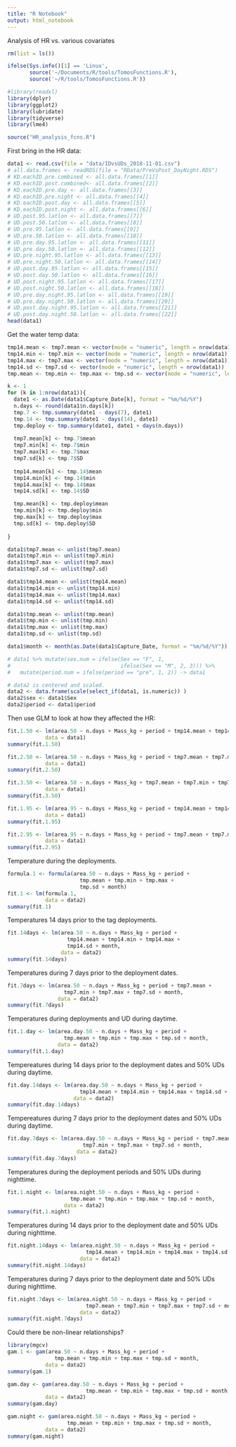 ```yaml
---
title: "R Notebook"
output: html_notebook
---
```


Analysis of HR vs. various covariates

```r
rm(list = ls())

ifelse(Sys.info()[1] == 'Linux',
       source('~/Documents/R/tools/TomosFunctions.R'),
       source('~/R/tools/TomosFunctions.R'))

#library(readxl)
library(dplyr)
library(ggplot2)
library(lubridate)
library(tidyverse)
library(lme4)

source("HR_analysis_fcns.R")

```



First bring in the HR data:
```r
data1 <- read.csv(file = "data/IDvsUDs_2018-11-01.csv")
# all.data.frames <- readRDS(file = "RData/PreVsPost_DayNight.RDS")
# KD.eachID.pre.combined <- all.data.frames[[1]]
# KD.eachID.post.combined<- all.data.frames[[2]] 
# KD.eachID.pre.day <- all.data.frames[[3]]
# KD.eachID.pre.night <- all.data.frames[[4]]
# KD.eachID.post.day <- all.data.frames[[5]] 
# KD.eachID.post.night <- all.data.frames[[6]] 
# UD.post.95.latlon <- all.data.frames[[7]] 
# UD.post.50.latlon <- all.data.frames[[8]] 
# UD.pre.95.latlon <- all.data.frames[[9]] 
# UD.pre.50.latlon <- all.data.frames[[10]] 
# UD.pre.day.95.latlon <- all.data.frames[[11]] 
# UD.pre.day.50.latlon <- all.data.frames[[12]]
# UD.pre.night.95.latlon <- all.data.frames[[13]] 
# UD.pre.night.50.latlon <- all.data.frames[[14]] 
# UD.post.day.95.latlon <- all.data.frames[[15]]
# UD.post.day.50.latlon <- all.data.frames[[16]] 
# UD.post.night.95.latlon <- all.data.frames[[17]]
# UD.post.night.50.latlon <- all.data.frames[[18]]
# UD.pre.day.night.95.latlon <- all.data.frames[[19]]
# UD.pre.day.night.50.latlon <- all.data.frames[[20]]
# UD.post.day.night.95.latlon <- all.data.frames[[21]]
# UD.post.day.night.50.latlon <- all.data.frames[[22]]
head(data1)
```

Get the water temp data:
```r
tmp14.mean <- tmp7.mean <- vector(mode = "numeric", length = nrow(data1))
tmp14.min <- tmp7.min <- vector(mode = "numeric", length = nrow(data1))
tmp14.max <- tmp7.max <- vector(mode = "numeric", length = nrow(data1))
tmp14.sd <- tmp7.sd <- vector(mode = "numeric", length = nrow(data1))
tmp.mean <- tmp.min <- tmp.max <- tmp.sd <- vector(mode = "numeric", length = nrow(data1))

k <- 1
for (k in 1:nrow(data1)){
  date1 <- as.Date(data1$Capture_Date[k], format = "%m/%d/%Y")
  n.days <- round(data1$n.days[k])
  tmp.7 <- tmp.summary(date1 - days(7), date1)
  tmp.14 <- tmp.summary(date1 - days(14), date1)
  tmp.deploy <- tmp.summary(date1, date1 + days(n.days))
  
  tmp7.mean[k] <- tmp.7$mean
  tmp7.min[k] <- tmp.7$min
  tmp7.max[k] <- tmp.7$max
  tmp7.sd[k] <- tmp.7$SD
  
  tmp14.mean[k] <- tmp.14$mean
  tmp14.min[k] <- tmp.14$min
  tmp14.max[k] <- tmp.14$max
  tmp14.sd[k] <- tmp.14$SD

  tmp.mean[k] <- tmp.deploy$mean
  tmp.min[k] <- tmp.deploy$min
  tmp.max[k] <- tmp.deploy$max
  tmp.sd[k] <- tmp.deploy$SD
  
}

data1$tmp7.mean <- unlist(tmp7.mean)
data1$tmp7.min <- unlist(tmp7.min)
data1$tmp7.max <- unlist(tmp7.max)
data1$tmp7.sd <- unlist(tmp7.sd)

data1$tmp14.mean <- unlist(tmp14.mean)
data1$tmp14.min <- unlist(tmp14.min)
data1$tmp14.max <- unlist(tmp14.max)
data1$tmp14.sd <- unlist(tmp14.sd)

data1$tmp.mean <- unlist(tmp.mean)
data1$tmp.min <- unlist(tmp.min)
data1$tmp.max <- unlist(tmp.max)
data1$tmp.sd <- unlist(tmp.sd)

data1$month <- month(as.Date(data1$Capture_Date, format = "%m/%d/%Y"))

# data1 %>% mutate(sex.num = ifelse(Sex == "F", 1, 
#                                   ifelse(Sex == "M", 2, 3))) %>%
#   mutate(period.num = ifelse(period == "pre", 1, 2)) -> data1

# data2 is centered and scaled. 
data2 <- data.frame(scale(select_if(data1, is.numeric)) )
data2$sex <- data1$Sex
data2$period <- data1$period
```

Then use GLM to look at how they affected the HR:

```r

fit.1.50 <- lm(area.50 ~ n.days + Mass_kg + period + tmp14.mean + tmp14.min + tmp14.max + tmp14.sd,
            data = data1)
summary(fit.1.50)
```

```r
fit.2.50 <- lm(area.50 ~ n.days + Mass_kg + period + tmp7.mean + tmp7.min + tmp7.max + tmp7.sd,
            data = data1)
summary(fit.2.50)

```


```r
fit.3.50 <- lm(area.50 ~ n.days + Mass_kg + tmp7.mean + tmp7.min + tmp7.max + tmp7.sd,
            data = data1)
summary(fit.3.50)

```


```r
fit.1.95 <- lm(area.95 ~ n.days + Mass_kg + period + tmp14.mean + tmp14.min + tmp14.max + tmp14.sd,
            data = data1)
summary(fit.1.95)

```

```r
fit.2.95 <- lm(area.95 ~ n.days + Mass_kg + period + tmp7.mean + tmp7.min + tmp7.max + tmp7.sd,
            data = data1)
summary(fit.2.95)

```



Temperature during the deployments. 
```r
formula.1 <- formula(area.50 ~ n.days + Mass_kg + period + 
                       tmp.mean + tmp.min + tmp.max + 
                       tmp.sd + month)
fit.1 <- lm(formula.1,
            data = data2)
summary(fit.1)
```


Temperatures 14 days prior to the tag deployments.

```r

fit.14days <- lm(area.50 ~ n.days + Mass_kg + period + 
                   tmp14.mean + tmp14.min + tmp14.max + 
                   tmp14.sd + month,
                 data = data2)
summary(fit.14days)
```

Temperatures during 7 days prior to the deployment dates.

```r
fit.7days <- lm(area.50 ~ n.days + Mass_kg + period + tmp7.mean + 
                  tmp7.min + tmp7.max + tmp7.sd + month,
                data = data2)
summary(fit.7days)

```

Temperatures during deployments and UD during daytime.

```r

fit.1.day <- lm(area.day.50 ~ n.days + Mass_kg + period + 
                  tmp.mean + tmp.min + tmp.max + tmp.sd + month,
                data = data2)
summary(fit.1.day)
```

Tempereatures during 14 days prior to the deployment dates and 50% UDs during daytime. 

```r

fit.day.14days <- lm(area.day.50 ~ n.days + Mass_kg + period + 
                       tmp14.mean + tmp14.min + tmp14.max + tmp14.sd + month,
                     data = data2)
summary(fit.day.14days)
```

Tempereatures during 7 days prior to the deployment dates and 50% UDs during daytime. 


```r

fit.day.7days <- lm(area.day.50 ~ n.days + Mass_kg + period + tmp7.mean + 
                        tmp7.min + tmp7.max + tmp7.sd + month,
                      data = data2)
summary(fit.day.7days)
```

Temperatures during the deployment periods and 50% UDs during nighttime. 

```r

fit.1.night <- lm(area.night.50 ~ n.days + Mass_kg + period + 
                    tmp.mean + tmp.min + tmp.max + tmp.sd + month,
                  data = data2)
summary(fit.1.night)
```

Temperatures during 14 days prior to the deployment date and 50% UDs during nighttime. 

```r

fit.night.14days <- lm(area.night.50 ~ n.days + Mass_kg + period + 
                         tmp14.mean + tmp14.min + tmp14.max + tmp14.sd + month,
                       data = data2)
summary(fit.night.14days)
```

Temperatures during 7 days prior to the deployment date and 50% UDs during nighttime. 

```r

fit.night.7days <- lm(area.night.50 ~ n.days + Mass_kg + period + 
                         tmp7.mean + tmp7.min + tmp7.max + tmp7.sd + month,
                       data = data2)
summary(fit.night.7days)
```


Could there be non-linear relationships?

```r
library(mgcv)
gam.1 <- gam(area.50 ~ n.days + Mass_kg + period + 
               tmp.mean + tmp.min + tmp.max + tmp.sd + month,
            data = data2)
summary(gam.1)

```



```r
gam.day <- gam(area.day.50 ~ n.days + Mass_kg + period + 
                         tmp.mean + tmp.min + tmp.max + tmp.sd + month,
            data = data2)
summary(gam.day)

```

```r
gam.night <- gam(area.night.50 ~ n.days + Mass_kg + period + 
                   tmp.mean + tmp.min + tmp.max + tmp.sd + month,
            data = data2)
summary(gam.night)

```

